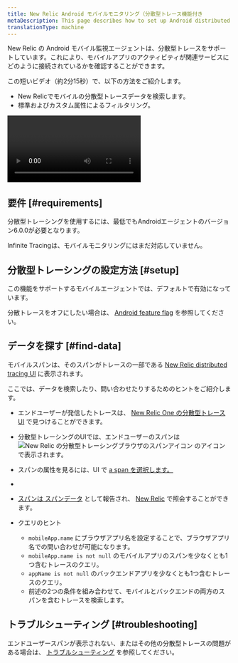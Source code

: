 ```yaml
---
title: New Relic Android モバイルモニタリング（分散型トレース機能付き
metaDescription: This page describes how to set up Android distributed tracing.
translationType: machine
---
```



New Relic の Android モバイル監視エージェントは、分散型トレースをサポートしています。これにより、モバイルアプリのアクティビティが関連サービスにどのように接続されているかを確認することができます。

この短いビデオ（約2分15秒）で、以下の方法をご紹介します。

* New Relicでモバイルの分散型トレースデータを検索します。
* 標準およびカスタム属性によるフィルタリング。

<Video
  id="tkAxeE5cT2Q"
  type="youtube"
/>

## 要件 [#requirements]

分散型トレーシングを使用するには、最低でもAndroidエージェントのバージョン6.0.0が必要となります。

<Callout variant="tip">
  Infinite Tracingは、モバイルモニタリングにはまだ対応していません。
</Callout>

## 分散型トレーシングの設定方法 [#setup]

この機能をサポートするモバイルエージェントでは、デフォルトで有効になっています。

分散トレースをオフにしたい場合は、 [Android feature flag](/docs/mobile-monitoring/new-relic-mobile-android/api-guides/android-agent-configuration-feature-flags/#dt) を参照してください。

## データを探す [#find-data]

モバイルスパンは、そのスパンがトレースの一部である [New Relic distributed tracing UI](/docs/understand-dependencies/distributed-tracing/ui-data/additional-distributed-tracing-features-new-relic-one/) に表示されます。

ここでは、データを検索したり、問い合わせたりするためのヒントをご紹介します。

* エンドユーザーが発信したトレースは、 [New Relic One の分散型トレース UI](/docs/understand-dependencies/distributed-tracing/ui-data/additional-distributed-tracing-features-new-relic-one) で見つけることができます。

* 分散型トレーシングのUIでは、エンドユーザーのスパンは <img
    src={mobileIcon}
    title="分散型トレーシングブラウザのパンアイコン.png"
    alt="New Relic の分散型トレーシングブラウザのスパンアイコン"
  /> のアイコンで表示されます。

* スパンの属性を見るには、UI で [a span を選択します。](/docs/apm/distributed-tracing/ui-data/understand-use-distributed-tracing-data#span-details)

* [](/docs/apm/distributed-tracing/ui-data/understand-use-distributed-tracing-data#span-details)

* [スパンは ](/docs/apm/distributed-tracing/ui-data/understand-use-distributed-tracing-data#span-details)[スパンデータ](/attribute-dictionary/?event=Span) として報告され、 [New Relic](/docs/using-new-relic/data/understand-data/query-new-relic-data) で照会することができます。

* クエリのヒント

  * `mobileApp.name` にブラウザアプリ名を設定することで、ブラウザアプリ名での問い合わせが可能になります。
  * `mobileApp.name is not null` のモバイルアプリのスパンを少なくとも1つ含むトレースのクエリ。
  * `appName is not null` のバックエンドアプリを少なくとも1つ含むトレースのクエリ。
  * 前述の2つの条件を組み合わせて、モバイルとバックエンドの両方のスパンを含むトレースを検索します。

## トラブルシューティング [#troubleshooting]

エンドユーザースパンが表示されない、またはその他の分散型トレースの問題がある場合は、 [トラブルシューティング](/docs/apm/distributed-tracing/troubleshooting/troubleshooting-missing-trace-data) を参照してください。
